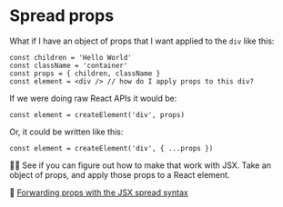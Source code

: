 # Spread props

<EpicVideo url="https://www.epicreact.dev/tutorials/get-started-with-react/spread-props" />

What if I have an object of props that I want applied to the `div` like this:

```tsx
const children = 'Hello World'
const className = 'container'
const props = { children, className }
const element = <div /> // how do I apply props to this div?
```

If we were doing raw React APIs it would be:

```tsx
const element = createElement('div', props)
```

Or, it could be written like this:

```tsx
const element = createElement('div', { ...props })
```

👨‍💼 See if you can figure out how to make that work with JSX. Take an object of
props, and apply those props to a React element.

📜
[Forwarding props with the JSX spread syntax](https://react.dev/learn/passing-props-to-a-component#forwarding-props-with-the-jsx-spread-syntax)
